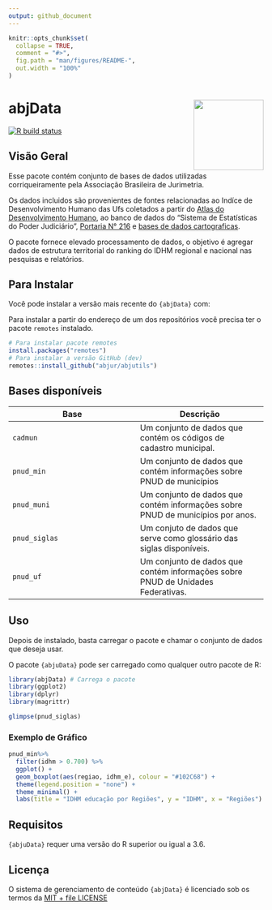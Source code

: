 ```yaml
---
output: github_document
---
```


<!-- README.md is generated from README.Rmd. Please edit that file -->

```r
knitr::opts_chunk$set(
  collapse = TRUE,
  comment = "#>",
  fig.path = "man/figures/README-",
  out.width = "100%"
)
```

# abjData <a href='http://abjur.github.io/abjutils/'><img src='man/figures/logo.png' align="right" height="138.5" /></a>

<!-- badges: start -->
[![R build status](https://github.com/abjur/abjData/workflows/R-CMD-check/badge.svg)](https://github.com/abjur/abjData/actions)
<!-- badges: end -->

## Visão Geral 

Esse pacote contém conjunto de bases de dados utilizadas corriqueiramente pela Associação Brasileira de Jurimetria.
 
Os dados incluidos são provenientes de fontes relacionadas ao Indíce de Desenvolvimento Humano das Ufs coletados a partir do [Atlas do Desenvolvimento Humano](http://www.atlasbrasil.org.br/), ao banco de dados do “Sistema de Estatísticas do Poder Judiciário”, [Portaria N° 216](https://www.cnj.jus.br/pesquisas-judiciarias/justica-em-numeros/base-de-dados/e as) e [bases de dados cartograficas](ftp://geoftp.ibge.gov.br/cartas_e_mapas/bases_cartograficas_continuas/bc250/versao2015/Shapefile/).

O pacote fornece elevado processamento de dados, o objetivo é agregar dados de estrutura territorial do ranking do IDHM regional e nacional nas pesquisas e relatórios.

## Para Instalar

Você pode instalar a versão mais recente do `{abjData}` com: 

Para instalar a partir do endereço de um dos repositórios você precisa ter o pacote `remotes` instalado. 

```r
# Para instalar pacote remotes
install.packages("remotes")
# Para instalar a versão GitHub (dev)
remotes::install_github("abjur/abjutils")
```

## Bases disponíveis 
Base      | Descrição
----------|----------
`cadmun`  | Um conjunto de dados que contém os códigos de cadastro municipal.
`pnud_min`| Um conjunto de dados que contém informações sobre PNUD de municípios 
`pnud_muni`| Um conjunto de dados que contém informações sobre PNUD de municípios por anos.
`pnud_siglas`| Um conjuto de dados que serve como glossário das siglas disponíveis. 
`pnud_uf`| Um conjunto de dados que contém informações sobre PNUD de Unidades Federativas.

## Uso

Depois de instalado, basta carregar o pacote e chamar o conjunto de dados que deseja usar. 

O pacote `{abjuData}` pode ser carregado como qualquer outro pacote de R:

```r
library(abjData) # Carrega o pacote
library(ggplot2)
library(dplyr)
library(magrittr)
```

```r
glimpse(pnud_siglas)
```


### Exemplo de Gráfico

```r
pnud_min%>%
  filter(idhm > 0.700) %>%
  ggplot() +
  geom_boxplot(aes(regiao, idhm_e), colour = "#102C68") +
  theme(legend.position = "none") +
  theme_minimal() +
  labs(title = "IDHM educação por Regiões", y = "IDHM", x = "Regiões")
```

## Requisitos 

`{abjuData}` requer uma versão do R superior ou igual a 3.6. 

## Licença  

O sistema de gerenciamento de conteúdo `{abjData}` é licenciado sob os termos da [MIT + file LICENSE](https://github.com/abjur/abjData/blob/master/LICENSE)

